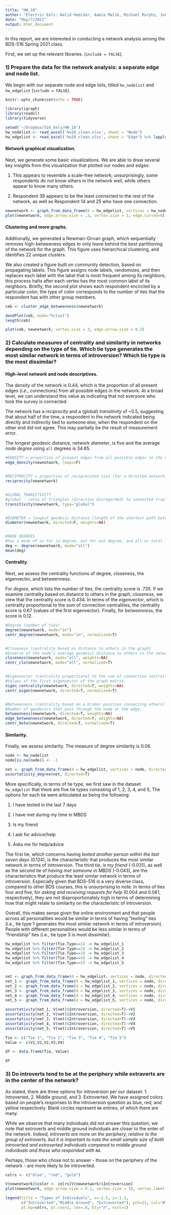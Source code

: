 ```yaml
---
title: "HW_10"
author: "Electric Eels: Walid Hedidar, Aamia Malik, Michael Murphy, Jon Sirota, Cory Winkler, Jen Xue"
date: "May/7/2021"
output: html_document
---
```



In this report, we are interested in conducting a network analysis among the BDS-516 Spring 2021 class.

First, we set up the relevant libraries. (`include = FALSE`). 

### 1) Prepare the data for the network analysis: a separate edge and node list.

We begin with our separate node and edge lists, titled `hw_nodelist` and `hw_edgelist` (`include = FALSE`).

```r
knitr::opts_chunk$set(echo = TRUE)

library(igraph)
library(readxl)
library(tidyverse)

setwd('~/Dropbox/516_Eels/HW_10')
hw_nodelist <- read_excel('hw10_clean.xlsx', sheet = "Node") 
hw_edgelist <- read_excel('hw10_clean.xlsx', sheet = "Edge") %>% lapply(as.numeric) %>% data.frame

```


#### Network graphical visualization.

Next, we generate some basic visualizations. We are able to draw several key insights from this visualization that plotted our nodes and edges:

1) This appears to resemble a scale-free network; unsurprisingly, some respondents do not know others in the network well, while others appear to know many others.

2) Respondent 39 appears to be the least connected to the rest of the network, as well as Respondent 14 and 25 who have one connection.

```r
newnetwork <- graph_from_data_frame(d = hw_edgelist, vertices = hw_nodelist, directed = TRUE)
plot(newnetwork, edge.arrow.size = .3, vertex.size = 3, edge.curved=0)

```

#### Clustering and more graphs.

Additionally, we generated a Newman-Girvan graph, which sequentially removes high-betweeness edges to only leave behind the best partitioning of the network for the graph. This figure uses hierarchical clustering, and identifies 22 unique clusters. 

We also created a figure built on community detection, based on propagating labels. This figure assigns node labels, randomizes, and then replaces each label with the label that is most frequent among its neighbors; this process halts after each vertex has the most common label of its neighbors. Briefly, the second plot shows each respondent encircled by a particular color; the type of color corresponds to the number of ties that the respondent has with other group members. 

```r
ceb <- cluster_edge_betweenness(newnetwork)
```


```r
dendPlot(ceb, mode="hclust")
length(ceb)

plot(ceb, newnetwork, vertex.size = 3, edge.arrow.size = 0.2)

```

### 2) Calculate measures of centrality and similarity in networks depending on the type of tie. Which tie type generates the most similar network in terms of introversion? Which tie type is the most dissimilar?

#### High-level network and node descriptives. 

The *density* of the network is 0.44, which is the proportion of all present edges (i.e., connections) from all possible edges in the network. At a broad level, we can understand this value as indicating that not everyone who took the survey is connected.

The network has a *reciprocity* and a (global) *transitivity* of ~0.5, suggesting that about half of the time, a respondent in the network indicated being directly and indirectly tied to someone else, when the respondent on the other end did not agree. This may partially be the result of measurement error. 

The longest geodesic distance, network *diameter*, is five and the average *node degree* using `all` degrees is 34.65.

```r
#DENSITY = proportion of present edges from all possible edges in the network. 
edge_density(newnetwork, loops=F) 


#RECIPROCITY = proportion of reciprocated ties (for a directed network).
reciprocity(newnetwork)


#GLOBAL TRANSITIVITY
#global - ratio of triangles (direction disregarded) to connected triples. 
transitivity(newnetwork, type="global")


#DIAMETER = longest geodesic distance (length of the shortest path between two nodes) in the network
diameter(newnetwork, directed=F, weights=NA)


#NODE DEGREES
#has a mode of in for in-degree, out for out-degree, and all or total for total degree.
deg <- degree(newnetwork, mode="all")
mean(deg)

```

#### Centrality. 
Next, we assess the centrality functions of degree, closeness, the eigenvector, and betweenness.

For *degree*, which lists the number of ties, the centrality score is .735. If we examine centrality based on distance to others in the graph, *closeness*, we view that the centrality score is 0.434. In terms of the *eigenvector*, which is centrality proportional to the sum of connection centralities, the centrality score is 0.67 (values of the first eigenvector). Finally, for *betweenness*, the score is 0.12.

```r
#Degree (number of ties)
degree(newnetwork, mode="in")
centr_degree(newnetwork, mode="in", normalized=T)


#Closeness (centrality based on distance to others in the graph)
#Inverse of the node’s average geodesic distance to others in the network.
closeness(newnetwork, mode="all", weights=NA) 
centr_clo(newnetwork, mode="all", normalized=T)


#Eigenvector (centrality proportional to the sum of connection centralities) 
#Values of the first eigenvector of the graph matrix.
eigen_centrality(newnetwork, directed=T, weights=NA) 
centr_eigen(newnetwork, directed=T, normalized=T)


#Betweenness (centrality based on a broker position connecting others) 
#Number of geodesics that pass through the node or the edge.
betweenness(newnetwork, directed=T, weights=NA) 
edge_betweenness(newnetwork, directed=T, weights=NA) 
centr_betw(newnetwork, directed=T, normalized=T)

```


#### Similarity. 
Finally, we assess similarity. The measure of degree similarity is 0.06. 
```r

node <- hw_nodelist
node[is.na(node)] <- -1

net <- graph_from_data_frame(d = hw_edgelist, vertices = node, directed = TRUE)
assortativity_degree(net, directed=T)

```


More specifically, in terms of tie type, we first saw in the dataset `hw_edgelist` that there are five tie types consisting of 1, 2, 3, 4, and 5, The options for each tie were articulated as being the following:

1. I have texted in the last 7 days

2. I have met during my time in MBDS

3. Is my friend

4. I ask for advice/help

5. Asks me for help/advice


The first tie, which concerns having *texted another person within the last seven days* (0.124), is the characteristic that produces the most similar network in terms of introversion. The third tie, *is my friend* (-0.031), as well as the second tie of *having met someone in MBDS* (-0.043), are the characteristics that produce the least similar network in terms of introversion. Especially given that BDS-516 is a very diverse class, compared to other BDS courses, this is unsurprising to note. In terms of ties four and five, for *asking and receiving requests for help* (0.004 and 0.061, respectively), they are not disproportionately high in terms of determining how that might relate to similarity on the characteristic of introversion.

Overall, this makes sense given the online environment and that people across all personalities would be similar in terms of having "texting" ties (i.e., tie type 1 generates the most similar network in terms of introversion). People with different personalities would be less similar in terms of "friendship" ties (i.e., tie type 3 is most dissimilar). 

```r

hw_edgelist %>% filter(Tie.Type==1) -> hw_edgelist_1
hw_edgelist %>% filter(Tie.Type==2) -> hw_edgelist_2
hw_edgelist %>% filter(Tie.Type==3) -> hw_edgelist_3
hw_edgelist %>% filter(Tie.Type==4) -> hw_edgelist_4
hw_edgelist %>% filter(Tie.Type==5) -> hw_edgelist_5


net <- graph_from_data_frame(d = hw_edgelist, vertices = node, directed = TRUE)
net_1 <- graph_from_data_frame(d = hw_edgelist_1, vertices = node, directed = TRUE)
net_2 <- graph_from_data_frame(d = hw_edgelist_2, vertices = node, directed = TRUE)
net_3 <- graph_from_data_frame(d = hw_edgelist_3, vertices = node, directed = TRUE)
net_4 <- graph_from_data_frame(d = hw_edgelist_4, vertices = node, directed = TRUE)
net_5 <- graph_from_data_frame(d = hw_edgelist_5, vertices = node, directed = TRUE)

assortativity(net_1, V(net)$Introversion, directed=T)->V1
assortativity(net_2, V(net)$Introversion, directed=T)->V2
assortativity(net_3, V(net)$Introversion, directed=T)->V3
assortativity(net_4, V(net)$Introversion, directed=T)->V4
assortativity(net_5, V(net)$Introversion, directed=T)->V5

```


```r
Tie <- c("Tie 1", "Tie 2", "Tie 3", "Tie 4", "Tie 5")
Value <- c(V1,V2,V2,V3,V4)

df <- data.frame(Tie, Value)

df
```




### 3) Do introverts tend to be at the periphery while extraverts are in the center of the network? 
As stated, there are three options for introversion per our dataset: 1. Introverted, 2. Middle ground, and 3. Extroverted. We have assigned colors based on people's responses to the introversion question as blue, red, and yellow respectively. Blank circles represent `NA` entries, of which there are many.

While we observe that many individuals did not answer this question, we note that extroverts and middle ground individuals are closer to the enter of the network. *Indeed, introverts are more on the periphery, relative to the group of extroverts, but it is important to note the small sample size of both introverted and extroverted individuals compared to middle ground individuals and those who responded with `NA`.* 

Perhaps, those who chose not to answer - those on the periphery of the network - are more likely to be introverted. 

```r
colrs <- c("blue", "red", "gold")

V(newnetwork)$color <- colrs[V(newnetwork)$Introversion]
plot(newnetwork, edge.arrow.size = 0.1, vertex.size = 10, vertex.label.dist=1.5)

legend(title = "Types of Individuals", x=-1.5, y=-1.1, 
       c("Introverted","Middle Ground", "Extraverted"), pch=21, col="#777777", 
       pt.bg=colrs, pt.cex=2, cex=.8, bty="n", ncol=1)

```
